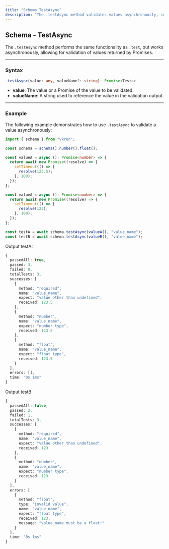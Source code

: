 ```yaml
---
title: "Schema TestAsync"
description: "The .testAsync method validates values asynchronously, supporting Promises as inputs. It provides detailed test results, including passed and failed validations, and is particularly useful for scenarios where data to be validated is resolved asynchronously, such as API responses or dynamically loaded content."
---
```


## Schema - TestAsync

The `.testAsync` method performs the same functionality as `.test`, but works asynchronously, allowing for validation of values returned by Promises.

---

### Syntax

```ts
.testAsync(value: any, valueName?: string): Promise<Tests>
```

- **value**: The value or a Promise of the value to be validated.
- **valueName**: A string used to reference the value in the validation output.

---

### Example

The following example demonstrates how to use `.testAsync` to validate a value asynchronously:

```ts
import { schema } from "vkrun";

const schema = schema().number().float();

const valueA = async (): Promise<number> => {
  return await new Promise((resolve) => {
    setTimeout(() => {
      resolve(123.5);
    }, 100);
  });
};

const valueA = async (): Promise<number> => {
  return await new Promise((resolve) => {
    setTimeout(() => {
      resolve(123);
    }, 100);
  });
};

const testA = await schema.testAsync(valueA(), "value_name");
const testB = await schema.testAsync(valueB(), "value_name");
```

Output testA:

```ts
{
  passedAll: true,
  passed: 3,
  failed: 0,
  totalTests: 3,
  successes: [
    {
      method: "required",
      name: "value_name",
      expect: "value other than undefined",
      received: 123.5
    },
    {
      method: "number",
      name: "value_name",
      expect: "number type",
      received: 123.5
    },
    {
      method: "float",
      name: "value_name",
      expect: "float type",
      received: 123.5
    }
  ],
  errors: [],
  time: "0s 1ms"
}
```

Output testB:

```ts
{
  passedAll: false,
  passed: 2,
  failed: 1,
  totalTests: 3,
  successes: [
    {
      method: "required",
      name: "value_name",
      expect: "value other than undefined",
      received: 123
    },
    {
      method: "number",
      name: "value_name",
      expect: "number type",
      received: 123
    }
  ],
  errors: [
    {
      method: "float",
      type: "invalid value",
      name: "value_name",
      expect: "float type",
      received: 123,
      message: "value_name must be a float!"
    }
  ],
  time: "0s 1ms"
}
```
